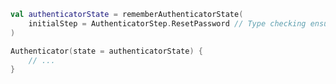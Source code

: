 ```kotlin
val authenticatorState = rememberAuthenticatorState(
    initialStep = AuthenticatorStep.ResetPassword // Type checking ensures you can only pass SignIn, SignUp, and ResetPassword here
)

Authenticator(state = authenticatorState) {
    // ...
}
```
